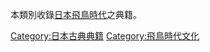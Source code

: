 本類別收錄[[日本|日本]][[飛鳥時代|飛鳥時代]]之典籍。

[[Category:日本古典典籍|Category:日本古典典籍]]
[[Category:飛鳥時代文化|Category:飛鳥時代文化]]